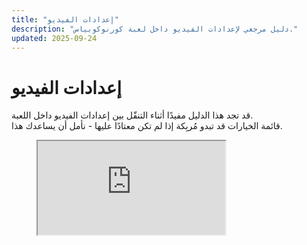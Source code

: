 ```yaml
---
title: "إعدادات الفيديو"
description: "دليل مرجعي لإعدادات الفيديو داخل لعبة كورنوكوبياس."
updated: 2025-09-24
---
```


# إعدادات الفيديو

قد تجد هذا الدليل مفيدًا أثناء التنقّل بين إعدادات الفيديو داخل اللعبة.  
قائمة الخيارات قد تبدو مُربِكة إذا لم تكن معتادًا عليها - نأمل أن يساعدك هذا.

<figure className="img-center my-6">
  <iframe
    className="w-full aspect-video rounded-xl border border-white/10"
    src="https://www.youtube.com/embed/ICa8ZvYv-Qs"
    title="Cornucopias Video Settings Walkthrough"
    loading="lazy"
    allow="accelerometer; autoplay; clipboard-write; encrypted-media; gyroscope; picture-in-picture; web-share"
    allowFullScreen
  />
  <figcaption className="mt-2 text-sm text-white/70">
    Scruffy يشرح إعدادات الفيديو داخل اللعبة.
  </figcaption>
</figure>

</br>

## التعريفات

<div className="grid md:grid-cols-2 gap-4">
  <details className="rounded-xl border border-white/10 bg-zinc-900/60 p-4 open:bg-zinc-900/80 transition">
    <summary className="cursor-pointer text-lg font-semibold">FPS - الإطارات في الثانية</summary>
    <div className="mt-3 text-sm leading-relaxed">
      يحدد مدى سلاسة مظهر وأداء اللعب. كلما كان الـ FPS أعلى، كانت التجربة أكثر سلاسة.  
      تخفيض بعض الإعدادات غالبًا يرفع الـ FPS لكنه قد يُنقص جودة الصورة - التوازن هو الأهم.
    </div>
  </details>

  <details className="rounded-xl border border-white/10 bg-zinc-900/60 p-4 open:bg-zinc-900/80 transition">
    <summary className="cursor-pointer text-lg font-semibold">VRAM - ذاكرة بطاقة الرسوميات</summary>
    <div className="mt-3 text-sm leading-relaxed">
      هي ذاكرة الـ GPU، وتظهر تقديريًا في أسفل يمين قائمة الإعدادات. قد لا تكون دقيقة دائمًا.
      <div className="mt-2 rounded-lg border border-white/10 bg-zinc-800/60 p-3">
        <b>نصيحة:</b> اضغط <kbd>Windows</kbd> + <kbd>G</kbd> لفتح Windows Game Bar لتتبّع FPS/VRAM مباشرة،  
        أو استخدم أدوات طرف ثالث مثل <i>MSI Afterburner</i> لمعلومات أكثر تفصيلاً.
      </div>
    </div>
  </details>
</div>

</br>

## الإعدادات (اضغط للتوسيع)

<div className="space-y-3">

  <details className="rounded-xl border border-white/10 bg-zinc-900/60 p-4 open:bg-zinc-900/80 transition">
    <summary className="cursor-pointer flex items-center justify-between">
      <span className="text-base md:text-lg font-semibold">Window Mode - وضع النافذة</span>
      <span className="ml-3 inline-flex items-center rounded-full px-2 py-1 text-xs bg-amber-500/20 text-amber-300 border border-amber-500/30">التأثير: متوسط</span>
    </summary>
    <div className="mt-3 text-sm leading-relaxed">
      Fullscreen، Windowed، أو Windowed Fullscreen. عادةً يعطي Fullscreen جودة أفضل،  
      بينما قد يمنح Windowed Fullscreen أداءً أعلى على بعض الأنظمة.
    </div>
  </details>

  <details className="rounded-xl border border-white/10 bg-zinc-900/60 p-4 open:bg-zinc-900/80 transition">
    <summary className="cursor-pointer flex items-center justify-between">
      <span className="text-base md:text-lg font-semibold">Resolution - الدقة</span>
      <span className="ml-3 inline-flex items-center rounded-full px-2 py-1 text-xs bg-red-500/20 text-red-300 border border-red-500/30">التأثير: عالٍ</span>
    </summary>
    <div className="mt-3 text-sm leading-relaxed">
      خفض الدقة يرفع الـ FPS لكنه يقلّل حدّة ووضوح الصورة.
    </div>
  </details>

  <details className="rounded-xl border border-white/10 bg-zinc-900/60 p-4 open:bg-zinc-900/80 transition">
    <summary className="cursor-pointer flex items-center justify-between">
      <span className="text-base md:text-lg font-semibold">VSync</span>
      <span className="ml-3 inline-flex items-center rounded-full px-2 py-1 text-xs bg-amber-500/20 text-amber-300 border border-amber-500/30">التأثير: متوسط</span>
    </summary>
    <div className="mt-3 text-sm leading-relaxed">
      يقلّل تمزّق الشاشة، لكنه قد يزيد من Input Lag. إيقافه قد يساعد على رفع الـ FPS.
    </div>
  </details>

  <details className="rounded-xl border border-white/10 bg-zinc-900/60 p-4 open:bg-zinc-900/80 transition">
    <summary className="cursor-pointer flex items-center justify-between">
      <span className="text-base md:text-lg font-semibold">FPS Limit - تحديد الإطارات</span>
      <span className="ml-3 inline-flex items-center rounded-full px-2 py-1 text-xs bg-sky-500/20 text-sky-300 border border-sky-500/30">التأثير: منخفض</span>
    </summary>
    <div className="mt-3 text-sm leading-relaxed">
      تحديد سقف الإطارات يمكن أن يخفّض الحرارة واستهلاك الطاقة - مفيد للحواسيب المحمولة.
    </div>
  </details>

  <details className="rounded-xl border border-white/10 bg-zinc-900/60 p-4 open:bg-zinc-900/80 transition">
    <summary className="cursor-pointer flex items-center justify-between">
      <span className="text-base md:text-lg font-semibold">Hardware Lumen</span>
      <span className="ml-3 inline-flex items-center rounded-full px-2 py-1 text-xs bg-red-500/20 text-red-300 border border-red-500/30">التأثير: عالٍ</span>
    </summary>
    <div className="mt-3 text-sm leading-relaxed">
      تعطيل Lumen قد يحسّن الأداء بشكل دراماتيكي على كثير من الأجهزة، مع تضحية في جودة الإضاءة العالمية.
    </div>
  </details>

  <details className="rounded-xl border border-white/10 bg-zinc-900/60 p-4 open:bg-zinc-900/80 transition">
    <summary className="cursor-pointer flex items-center justify-between">
      <span className="text-base md:text-lg font-semibold">Presets - الإعدادات المسبقة</span>
      <span className="ml-3 inline-flex items-center rounded-full px-2 py-1 text-xs bg-zinc-500/20 text-zinc-200 border border-zinc-500/30">التأثير: متغيّر</span>
    </summary>
    <div className="mt-3 text-sm leading-relaxed">
      Low / Medium / High / Epic - طريقة سريعة لتعديل جميع الخيارات دفعة واحدة.
    </div>
  </details>

  <details className="rounded-xl border border-white/10 bg-zinc-900/60 p-4 open:bg-zinc-900/80 transition">
    <summary className="cursor-pointer flex items-center justify-between">
      <span className="text-base md:text-lg font-semibold">Resolution Scale - مقياس الدقة</span>
      <span className="ml-3 inline-flex items-center rounded-full px-2 py-1 text-xs bg-red-500/20 text-red-300 border border-red-500/30">التأثير: عالٍ</span>
    </summary>
    <div className="mt-3 text-sm leading-relaxed">
      يُقلّل الدقة الداخلية قبل العرض النهائي - من أكثر الطرق فعالية لزيادة الـ FPS بسرعة.
    </div>
  </details>

  <!-- Anti-Aliasing -->
  <details className="rounded-xl border border-white/10 bg-zinc-900/60 p-4 open:bg-zinc-900/80 transition">
    <summary className="cursor-pointer flex items-center justify-between">
      <span className="text-base md:text-lg font-semibold">Anti-Aliasing - تنعيم الحواف</span>
      <span className="ml-3 inline-flex items-center rounded-full px-2 py-1 text-xs bg-amber-500/20 text-amber-300 border border-amber-500/30">التأثير: متوسط</span>
    </summary>
    <div className="mt-3 text-sm leading-relaxed">
      يخفّف التعرّجات على الحواف. خفضه قد يعطي دفعة جيّدة للـ FPS مع زيادة بسيطة في التعرّجات البصرية.
    </div>
  </details>

  <!-- Post Processing -->
  <details className="rounded-xl border border-white/10 bg-zinc-900/60 p-4 open:bg-zinc-900/80 transition">
    <summary className="cursor-pointer flex items-center justify-between">
      <span className="text-base md:text-lg font-semibold">Post Processing - المعالجة اللاحقة</span>
      <span className="ml-3 inline-flex items-center rounded-full px-2 py-1 text-xs bg-amber-500/20 text-amber-300 border border-amber-500/30">التأثير: متوسط</span>
    </summary>
    <div className="mt-3 text-sm leading-relaxed">
      يضم تأثيرات مثل Bloom و Motion Blur. خفضه قد يرفع الأداء ويقلّل الضبابية.
    </div>
  </details>

  <!-- Shadow Quality -->
  <details className="rounded-xl border border-white/10 bg-zinc-900/60 p-4 open:bg-zinc-900/80 transition">
    <summary className="cursor-pointer flex items-center justify-between">
      <span className="text-base md:text-lg font-semibold">Shadow Quality - جودة الظلال</span>
      <span className="ml-3 inline-flex items-center rounded-full px-2 py-1 text-xs bg-red-500/20 text-red-300 border border-red-500/30">التأثير: عالٍ</span>
    </summary>
    <div className="mt-3 text-sm leading-relaxed">
      من أكثر الخيارات استهلاكًا للموارد. خفض الجودة هنا يعطي غالبًا أكبر مكسب في الأداء.
    </div>
  </details>

  <!-- Global Illumination -->
  <details className="rounded-xl border border-white/10 bg-zinc-900/60 p-4 open:bg-zinc-900/80 transition">
    <summary className="cursor-pointer flex items-center justify-between">
      <span className="text-base md:text-lg font-semibold">Global Illumination - الإضاءة العالمية</span>
      <span className="ml-3 inline-flex items-center rounded-full px-2 py-1 text-xs bg-red-500/20 text-red-300 border border-red-500/30">التأثير: عالٍ</span>
    </summary>
    <div className="mt-3 text-sm leading-relaxed">
      تتحكّم في ارتداد الضوء داخل البيئة. جميلة بصريًا لكنها مُكلفة حسابيًا.
    </div>
  </details>

  <!-- Reflections -->
  <details className="rounded-xl border border-white/10 bg-zinc-900/60 p-4 open:bg-zinc-900/80 transition">
    <summary className="cursor-pointer flex items-center justify-between">
      <span className="text-base md:text-lg font-semibold">Reflections - الانعكاسات</span>
      <span className="ml-3 inline-flex items-center rounded-full px-2 py-1 text-xs bg-red-500/20 text-red-300 border border-red-500/30">التأثير: عالٍ</span>
    </summary>
    <div className="mt-3 text-sm leading-relaxed">
      تقليل جودة الانعكاسات قد يعطي تحسّنًا ملحوظًا في الـ FPS، خاصة في المشاهد الغنية بالأسطح العاكسة.
    </div>
  </details>

  <!-- Texture Quality -->
  <details className="rounded-xl border border-white/10 bg-zinc-900/60 p-4 open:bg-zinc-900/80 transition">
    <summary className="cursor-pointer flex items-center justify-between">
      <span className="text-base md:text-lg font-semibold">Texture Quality - جودة الخامات</span>
      <span className="ml-3 inline-flex items-center rounded-full px-2 py-1 text-xs bg-amber-500/20 text-amber-300 border border-amber-500/30">التأثير: متوسط</span>
    </summary>
    <div className="mt-3 text-sm leading-relaxed">
      مرتبطة بسعة الـ VRAM. إذا لاحظت تقطّعًا أو تحميلًا متكررًا للقوام، اخفض هذا الخيار.
    </div>
  </details>

  <!-- Visual Effects -->
  <details className="rounded-xl border border-white/10 bg-zinc-900/60 p-4 open:bg-zinc-900/80 transition">
    <summary className="cursor-pointer flex items-center justify-between">
      <span className="text-base md:text-lg font-semibold">Visual Effects - المؤثرات البصرية</span>
      <span className="ml-3 inline-flex items-center rounded-full px-2 py-1 text-xs bg-amber-500/20 text-amber-300 border border-amber-500/30">التأثير: متوسط</span>
    </summary>
    <div className="mt-3 text-sm leading-relaxed">
      تقليل كثافة المؤثرات قد يساعد في المشاهد المزدحمة ويُحسّن الاستقرار.
    </div>
  </details>

  <!-- Foliage -->
  <details className="rounded-xl border border-white/10 bg-zinc-900/60 p-4 open:bg-zinc-900/80 transition">
    <summary className="cursor-pointer flex items-center justify-between">
      <span className="text-base md:text-lg font-semibold">Foliage - النباتات/الأعشاب</span>
      <span className="ml-3 inline-flex items-center rounded-full px-2 py-1 text-xs bg-amber-500/20 text-amber-300 border border-amber-500/30">التأثير: متوسط</span>
    </summary>
    <div className="mt-3 text-sm leading-relaxed">
      يتحكّم بكثافة العشب والأشجار. خفضه يساعد غالبًا في المناطق الخارجية الواسعة.
    </div>
  </details>

  <!-- Shading -->
  <details className="rounded-xl border border-white/10 bg-zinc-900/60 p-4 open:bg-zinc-900/80 transition">
    <summary className="cursor-pointer flex items-center justify-between">
      <span className="text-base md:text-lg font-semibold">Shading - التظليل</span>
      <span className="ml-3 inline-flex items-center rounded-full px-2 py-1 text-xs bg-red-500/20 text-red-300 border border-red-500/30">التأثير: عالٍ</span>
    </summary>
    <div className="mt-3 text-sm leading-relaxed">
      يؤثّر على واقعية المواد والإضاءة على الأسطح. خفضه يعطي غالبًا مكاسب أداء كبيرة.
    </div>
  </details>

</div>
